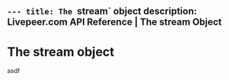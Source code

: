 `---
title: The `stream` object
description: Livepeer.com API Reference | The stream Object
---

# The stream object

asdf
